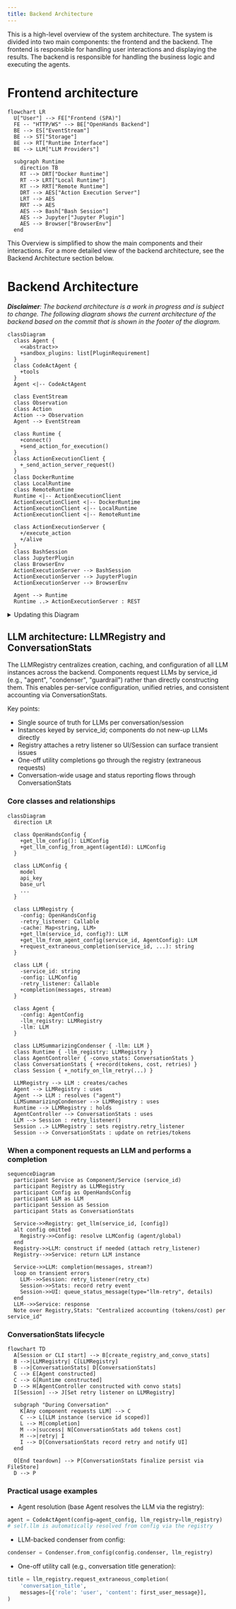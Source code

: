 ```yaml
---
title: Backend Architecture
---
```



This is a high-level overview of the system architecture. The system is divided into two main components: the frontend and the backend. The frontend is responsible for handling user interactions and displaying the results. The backend is responsible for handling the business logic and executing the agents.

# Frontend architecture

```mermaid
flowchart LR
  U["User"] --> FE["Frontend (SPA)"]
  FE -- "HTTP/WS" --> BE["OpenHands Backend"]
  BE --> ES["EventStream"]
  BE --> ST["Storage"]
  BE --> RT["Runtime Interface"]
  BE --> LLM["LLM Providers"]

  subgraph Runtime
    direction TB
    RT --> DRT["Docker Runtime"]
    RT --> LRT["Local Runtime"]
    RT --> RRT["Remote Runtime"]
    DRT --> AES["Action Execution Server"]
    LRT --> AES
    RRT --> AES
    AES --> Bash["Bash Session"]
    AES --> Jupyter["Jupyter Plugin"]
    AES --> Browser["BrowserEnv"]
  end
```

This Overview is simplified to show the main components and their interactions. For a more detailed view of the backend architecture, see the Backend Architecture section below.

# Backend Architecture

_**Disclaimer**: The backend architecture is a work in progress and is subject to change. The following diagram shows the current architecture of the backend based on the commit that is shown in the footer of the diagram._

```mermaid
classDiagram
  class Agent {
    <<abstract>>
    +sandbox_plugins: list[PluginRequirement]
  }
  class CodeActAgent {
    +tools
  }
  Agent <|-- CodeActAgent

  class EventStream
  class Observation
  class Action
  Action --> Observation
  Agent --> EventStream

  class Runtime {
    +connect()
    +send_action_for_execution()
  }
  class ActionExecutionClient {
    +_send_action_server_request()
  }
  class DockerRuntime
  class LocalRuntime
  class RemoteRuntime
  Runtime <|-- ActionExecutionClient
  ActionExecutionClient <|-- DockerRuntime
  ActionExecutionClient <|-- LocalRuntime
  ActionExecutionClient <|-- RemoteRuntime

  class ActionExecutionServer {
    +/execute_action
    +/alive
  }
  class BashSession
  class JupyterPlugin
  class BrowserEnv
  ActionExecutionServer --> BashSession
  ActionExecutionServer --> JupyterPlugin
  ActionExecutionServer --> BrowserEnv

  Agent --> Runtime
  Runtime ..> ActionExecutionServer : REST
```

<details>
  <summary>Updating this Diagram</summary>
  <div>
    We maintain architecture diagrams inline with Mermaid in this MDX.

    Guidance:
    - Edit the Mermaid blocks directly (flowchart/classDiagram).
    - Quote labels and edge text for GitHub preview compatibility.
    - Keep relationships concise and reflect stable abstractions (agents, runtime client/server, plugins).
    - Verify accuracy against code:
      - openhands/runtime/impl/action_execution/action_execution_client.py
      - openhands/runtime/impl/docker/docker_runtime.py
      - openhands/runtime/impl/local/local_runtime.py
      - openhands/runtime/action_execution_server.py
      - openhands/runtime/plugins/*
    - Build docs locally or view on GitHub to confirm diagrams render.

  </div>
</details>

## LLM architecture: LLMRegistry and ConversationStats

The LLMRegistry centralizes creation, caching, and configuration of all LLM instances across the backend. Components request LLMs by service_id (e.g., "agent", "condenser", "guardrail") rather than directly constructing them. This enables per-service configuration, unified retries, and consistent accounting via ConversationStats.

Key points:
- Single source of truth for LLMs per conversation/session
- Instances keyed by service_id; components do not new-up LLMs directly
- Registry attaches a retry listener so UI/Session can surface transient issues
- One-off utility completions go through the registry (extraneous requests)
- Conversation-wide usage and status reporting flows through ConversationStats

### Core classes and relationships

```mermaid
classDiagram
  direction LR

  class OpenHandsConfig {
    +get_llm_config(): LLMConfig
    +get_llm_config_from_agent(agentId): LLMConfig
  }

  class LLMConfig {
    model
    api_key
    base_url
    ...
  }

  class LLMRegistry {
    -config: OpenHandsConfig
    -retry_listener: Callable
    -cache: Map<string, LLM>
    +get_llm(service_id, config?): LLM
    +get_llm_from_agent_config(service_id, AgentConfig): LLM
    +request_extraneous_completion(service_id, ...): string
  }

  class LLM {
    -service_id: string
    -config: LLMConfig
    -retry_listener: Callable
    +completion(messages, stream)
  }

  class Agent {
    -config: AgentConfig
    -llm_registry: LLMRegistry
    -llm: LLM
  }

  class LLMSummarizingCondenser { -llm: LLM }
  class Runtime { -llm_registry: LLMRegistry }
  class AgentController { -convo_stats: ConversationStats }
  class ConversationStats { +record(tokens, cost, retries) }
  class Session { +_notify_on_llm_retry(...) }

  LLMRegistry --> LLM : creates/caches
  Agent --> LLMRegistry : uses
  Agent --> LLM : resolves ("agent")
  LLMSummarizingCondenser --> LLMRegistry : uses
  Runtime --> LLMRegistry : holds
  AgentController --> ConversationStats : uses
  LLM --> Session : retry_listener()
  Session ..> LLMRegistry : sets registry.retry_listener
  Session --> ConversationStats : update on retries/tokens
```

### When a component requests an LLM and performs a completion

```mermaid
sequenceDiagram
  participant Service as Component/Service (service_id)
  participant Registry as LLMRegistry
  participant Config as OpenHandsConfig
  participant LLM as LLM
  participant Session as Session
  participant Stats as ConversationStats

  Service->>Registry: get_llm(service_id, [config])
  alt config omitted
    Registry->>Config: resolve LLMConfig (agent/global)
  end
  Registry->>LLM: construct if needed (attach retry_listener)
  Registry-->>Service: return LLM instance

  Service->>LLM: completion(messages, stream?)
  loop on transient errors
    LLM-->>Session: retry_listener(retry_ctx)
    Session->>Stats: record retry event
    Session->>UI: queue_status_message(type="llm-retry", details)
  end
  LLM-->>Service: response
  Note over Registry,Stats: "Centralized accounting (tokens/cost) per service_id"
```

### ConversationStats lifecycle

```mermaid
flowchart TD
  A[Session or CLI start] --> B[create_registry_and_convo_stats]
  B -->|LLMRegistry| C[LLMRegistry]
  B -->|ConversationStats| D[ConversationStats]
  C --> E[Agent constructed]
  C --> G[Runtime constructed]
  D --> H[AgentController constructed with convo stats]
  I[Session] --> J[Set retry listener on LLMRegistry]

  subgraph "During Conversation"
    K[Any component requests LLM] --> C
    C --> L[LLM instance (service id scoped)]
    L --> M[completion]
    M -->|success| N[ConversationStats add tokens cost]
    M -->|retry| I
    I --> D[ConversationStats record retry and notify UI]
  end

  O[End teardown] --> P[ConversationStats finalize persist via FileStore]
  D --> P
```

### Practical usage examples

- Agent resolution (base Agent resolves the LLM via the registry):

```python
agent = CodeActAgent(config=agent_config, llm_registry=llm_registry)
# self.llm is automatically resolved from config via the registry
```

- LLM-backed condenser from config:

```python
condenser = Condenser.from_config(config.condenser, llm_registry)
```

- One-off utility call (e.g., conversation title generation):

```python
title = llm_registry.request_extraneous_completion(
    'conversation_title',
    messages=[{'role': 'user', 'content': first_user_message}],
)
```

